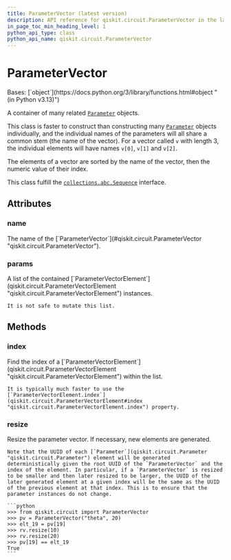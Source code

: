 ```yaml
---
title: ParameterVector (latest version)
description: API reference for qiskit.circuit.ParameterVector in the latest version of qiskit
in_page_toc_min_heading_level: 1
python_api_type: class
python_api_name: qiskit.circuit.ParameterVector
---
```


# ParameterVector

<Class id="qiskit.circuit.ParameterVector" isDedicatedPage={true} github="https://github.com/Qiskit/qiskit/tree/stable/2.1/qiskit/circuit/parametervector.py#L55-L140" signature="qiskit.circuit.ParameterVector(name, length=0)" modifiers="class">
  Bases: [`object`](https://docs.python.org/3/library/functions.html#object "(in Python v3.13)")

  A container of many related [`Parameter`](qiskit.circuit.Parameter "qiskit.circuit.Parameter") objects.

  This class is faster to construct than constructing many [`Parameter`](qiskit.circuit.Parameter "qiskit.circuit.Parameter") objects individually, and the individual names of the parameters will all share a common stem (the name of the vector). For a vector called `v` with length 3, the individual elements will have names `v[0]`, `v[1]` and `v[2]`.

  The elements of a vector are sorted by the name of the vector, then the numeric value of their index.

  This class fulfill the [`collections.abc.Sequence`](https://docs.python.org/3/library/collections.abc.html#collections.abc.Sequence "(in Python v3.13)") interface.

  ## Attributes

  ### name

  <Attribute id="qiskit.circuit.ParameterVector.name">
    The name of the [`ParameterVector`](#qiskit.circuit.ParameterVector "qiskit.circuit.ParameterVector").
  </Attribute>

  ### params

  <Attribute id="qiskit.circuit.ParameterVector.params">
    A list of the contained [`ParameterVectorElement`](qiskit.circuit.ParameterVectorElement "qiskit.circuit.ParameterVectorElement") instances.

    It is not safe to mutate this list.
  </Attribute>

  ## Methods

  ### index

  <Function id="qiskit.circuit.ParameterVector.index" github="https://github.com/Qiskit/qiskit/tree/stable/2.1/qiskit/circuit/parametervector.py#L91-L95" signature="index(value)">
    Find the index of a [`ParameterVectorElement`](qiskit.circuit.ParameterVectorElement "qiskit.circuit.ParameterVectorElement") within the list.

    It is typically much faster to use the [`ParameterVectorElement.index`](qiskit.circuit.ParameterVectorElement#index "qiskit.circuit.ParameterVectorElement.index") property.
  </Function>

  ### resize

  <Function id="qiskit.circuit.ParameterVector.resize" github="https://github.com/Qiskit/qiskit/tree/stable/2.1/qiskit/circuit/parametervector.py#L112-L140" signature="resize(length)">
    Resize the parameter vector. If necessary, new elements are generated.

    Note that the UUID of each [`Parameter`](qiskit.circuit.Parameter "qiskit.circuit.Parameter") element will be generated deterministically given the root UUID of the `ParameterVector` and the index of the element. In particular, if a `ParameterVector` is resized to be smaller and then later resized to be larger, the UUID of the later generated element at a given index will be the same as the UUID of the previous element at that index. This is to ensure that the parameter instances do not change.

    ```python
    >>> from qiskit.circuit import ParameterVector
    >>> pv = ParameterVector("theta", 20)
    >>> elt_19 = pv[19]
    >>> rv.resize(10)
    >>> rv.resize(20)
    >>> pv[19] == elt_19
    True
    ```
  </Function>
</Class>


